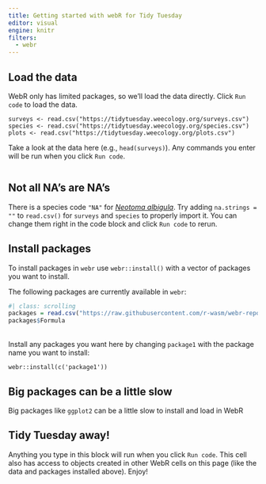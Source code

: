 ```yaml
---
title: Getting started with webR for Tidy Tuesday
editor: visual
engine: knitr
filters:
  - webr
---
```


## Load the data

WebR only has limited packages, so we'll load the data directly.
Click `Run code` to load the data.

```webr-r
surveys <- read.csv("https://tidytuesday.weecology.org/surveys.csv")
species <- read.csv("https://tidytuesday.weecology.org/species.csv")
plots <- read.csv("https://tidytuesday.weecology.org/plots.csv")
```

Take a look at the data here (e.g., `head(surveys)`).
Any commands you enter will be run when you click `Run code`.

```webr-r
```


::: {.callout-warning}

## Not all NA's are NA's

There is a species code `"NA"` for [_Neotoma albigula_](https://en.wikipedia.org/wiki/White-throated_woodrat).
Try adding `na.strings = ""` to `read.csv()` for `surveys` and `species` to properly import it.
You can change them right in the code block and click `Run code` to rerun.

:::

## Install packages

To install packages in `webr` use `webr::install()` with a vector of packages you want to install.

The following packages are currently available in `webr`:

```r
#| class: scrolling
packages = read.csv("https://raw.githubusercontent.com/r-wasm/webr-repo/main/repo-packages")
packages$Formula
```
<br>
Install any packages you want here by changing `package1` with the package name you want to install:

```webr-r
webr::install(c('package1'))
```

::: {.callout-warning}
# Big packages can be a little slow

Big packages like `ggplot2` can be a little slow to install and load in WebR

:::

## Tidy Tuesday away!

Anything you type in this block will run when you click `Run code`.
This cell also has access to objects created in other WebR cells on this page (like the data and packages installed above).
Enjoy!

```webr-r
```